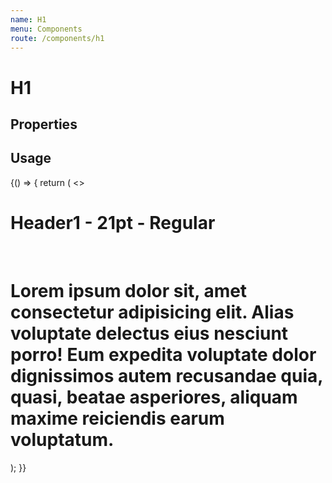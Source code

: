 ```yaml
---
name: H1
menu: Components
route: /components/h1
---
```



# H1

## Properties
<Props of={H1} />

## Usage

<Playground>
  {() => {
    return (
      <>
        <H1>Header1 - 21pt - Regular</H1>
        <br />
        <H1 id="truncated-header" truncate  >Lorem ipsum dolor sit, amet consectetur adipisicing elit. Alias voluptate
          delectus eius nesciunt porro! Eum expedita voluptate dolor dignissimos autem
          recusandae quia, quasi, beatae asperiores, aliquam maxime reiciendis earum
          voluptatum.</H1>
      </>
    );
  }}
</Playground>

